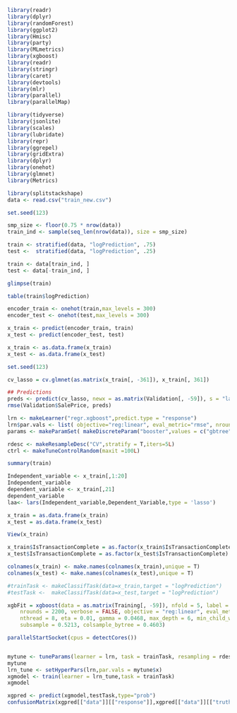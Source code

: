 ```{r}
library(readr)
library(dplyr)
library(randomForest)
library(ggplot2)
library(Hmisc)
library(party)
library(MLmetrics)
library(xgboost)
library(readr)
library(stringr)
library(caret)
library(devtools)
library(mlr)
library(parallel)
library(parallelMap)

library(tidyverse)
library(jsonlite)
library(scales)
library(lubridate)
library(repr)
library(ggrepel)
library(gridExtra)
library(dplyr)
library(onehot)
library(glmnet)
library(Metrics)
```
```{r}
library(splitstackshape)
data <- read.csv("train_new.csv")

set.seed(123)

smp_size <- floor(0.75 * nrow(data))
train_ind <- sample(seq_len(nrow(data)), size = smp_size)

train <- stratified(data, "logPrediction", .75)
test <-  stratified(data, "logPrediction", .25)

train <- data[train_ind, ]
test <- data[-train_ind, ]

glimpse(train)

table(train$logPrediction)

```

```{r}

encoder_train <- onehot(train,max_levels = 300)
encoder_test <- onehot(test,max_levels = 300)

x_train <- predict(encoder_train, train)
x_test <- predict(encoder_test, test)

x_train <- as.data.frame(x_train)
x_test <- as.data.frame(x_test)

set.seed(123)

cv_lasso = cv.glmnet(as.matrix(x_train[, -361]), x_train[, 361])

## Predictions
preds <- predict(cv_lasso, newx = as.matrix(Validation[, -59]), s = "lambda.min")
rmse(Validation$SalePrice, preds)

lrn <- makeLearner("regr.xgboost",predict.type = "response")
lrn$par.vals <- list( objective="reg:linear", eval_metric="rmse", nrounds=100L, eta=0.1)
params <- makeParamSet( makeDiscreteParam("booster",values = c("gbtree")), makeIntegerParam("max_depth",lower = 3L,upper = 10L), makeNumericParam("min_child_weight",lower = 1L,upper = 10L), makeNumericParam("subsample",lower = 0.5,upper = 1), makeNumericParam("colsample_bytree",lower = 0.5,upper = 1))

rdesc <- makeResampleDesc("CV",stratify = T,iters=5L)
ctrl <- makeTuneControlRandom(maxit =100L)

summary(train)

Independent_variable <- x_train[,1:20]
Independent_variable
dependent_variable <- x_train[,21]
dependent_variable
laa<- lars(Independent_variable,Dependent_Variable,type = 'lasso')

x_train = as.data.frame(x_train)
x_test = as.data.frame(x_test)

View(x_train)

x_train$IsTransactionComplete = as.factor(x_train$IsTransactionComplete)
x_test$IsTransactionComplete = as.factor(x_test$IsTransactionComplete)

colnames(x_train) <- make.names(colnames(x_train),unique = T)
colnames(x_test) <- make.names(colnames(x_test),unique = T)

#trainTask <- makeClassifTask(data=x_train,target = "logPrediction")
#testTask <-  makeClassifTask(data=x_test,target = "logPrediction")

xgbFit = xgboost(data = as.matrix(Training[, -59]), nfold = 5, label = as.matrix(Training$SalePrice), 
    nrounds = 2200, verbose = FALSE, objective = "reg:linear", eval_metric = "rmse", 
    nthread = 8, eta = 0.01, gamma = 0.0468, max_depth = 6, min_child_weight = 1.7817, 
    subsample = 0.5213, colsample_bytree = 0.4603)

parallelStartSocket(cpus = detectCores())


mytune <- tuneParams(learner = lrn, task = trainTask, resampling = rdesc, measures = acc, par.set = params, control = ctrl, show.info = T)
mytune
lrn_tune <- setHyperPars(lrn,par.vals = mytune$x)
xgmodel <- train(learner = lrn_tune,task = trainTask)
xgmodel

xgpred <- predict(xgmodel,testTask,type="prob")
confusionMatrix(xgpred[["data"]][["response"]],xgpred[["data"]][["truth"]])

```

